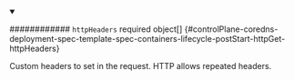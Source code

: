 


<details className="config-field" data-expandable="true" open>
<summary>

############ `httpHeaders` <span className="config-field-required" data-required="false">required</span> <span className="config-field-type">object[]</span> <span className="config-field-default"></span> <span className="config-field-enum"></span> {#controlPlane-coredns-deployment-spec-template-spec-containers-lifecycle-postStart-httpGet-httpHeaders}

Custom headers to set in the request. HTTP allows repeated headers.

</summary>

<PartialHttpheadersreference />


</details>
